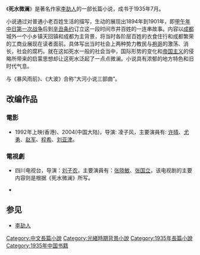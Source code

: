 《'''死水微澜'''》是著名作家[[李劼人|李劼人]]的一部长篇小说，成书于1935年7月。

小说通过对普通小老百姓生活的描写，生动的展现出1894年到1901年，即[[甲午中日战争|甲午年中日第一次战争]]后到[[辛丑条约|辛丑条约]]订立这一段时间市井百姓的一连串故事。内容以[[成都|成都]]城外一个小乡镇天回镇和成都为主背景，将当时各阶层百姓的衣食住行和成都繁荣的工商业展现在读者面前。具体写出当时社会上两种势力教民与[[袍哥|袍哥]]的激荡、消长，社会的腐朽。就在这如死水一般的社会当中，国际形势的变化和[[帝国主义|帝国主义]]的侵略所带来的启蒙思想却让这死水泛起了一点点微澜。小说具有浓郁的地方特色和旧时代气息。

与《暴风雨前》、《大波》合称“大河小说三部曲”。

== 改编作品 ==

===電影===
{{main|狂 (電影)}}
*1992年上映(香港)、2004(中国大陆)，导演: 凌子风，主要演員有: [[许晴|许晴]]、[[尤勇|尤勇]]、[[赵军|赵军]]、[[程希|程希]]、[[刘亚津|刘亚津]]。

===電視劇===
{{main|死水微澜 (1988電視劇)}}
*四川电视台，导演：[[刘子农|刘子农]]，主要演員有：[[张晓敏|张晓敏]]、[[张国立|张国立]]，该电视剧的主要内容则是根据《死水微澜》所写。

{{main|死水微澜 (2008電視劇)}}
*

==参见==
*[[李劼人|李劼人]]

[[Category:中文長篇小說|Category:中文長篇小說]]
[[Category:光緒時期背景小說|Category:光緒時期背景小說]]
[[Category:1935年長篇小說|Category:1935年長篇小說]]
[[Category:1935年中国书籍|Category:1935年中国书籍]]